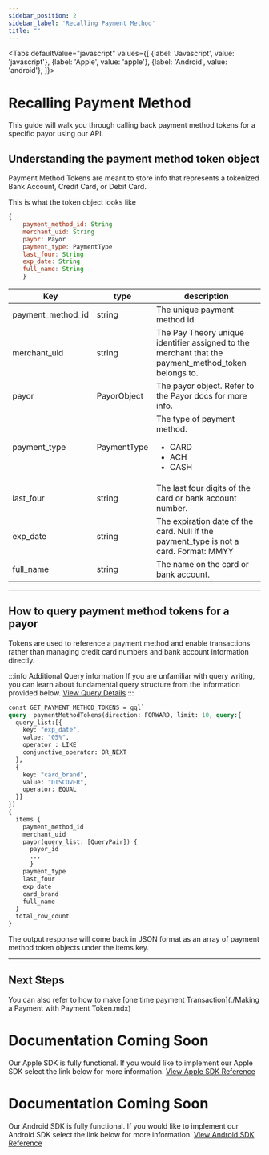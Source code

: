 ```yaml
---
sidebar_position: 2
sidebar_label: 'Recalling Payment Method'
title: ""
---
```




<Tabs
  defaultValue="javascript"
  values={[
    {label: 'Javascript', value: 'javascript'},
    {label: 'Apple', value: 'apple'},
    {label: 'Android', value: 'android'},
  ]}>
  <TabItem value="javascript">

# Recalling Payment Method
This guide will walk you through calling back payment method tokens for a specific payor using our API. 

## Understanding the payment method token object
Payment Method Tokens are meant to store info that represents a tokenized Bank Account, Credit Card, or Debit Card.

This is what the token object looks like
```jsx
{
    payment_method_id: String
    merchant_uid: String
    payor: Payor
    payment_type: PaymentType
    last_four: String
    exp_date: String
    full_name: String
    }

```

|Key                 |type             |description                                 |
|--------------------|-----------------|--------------------------------------------|     
|  payment_method_id | string          |The unique payment method id.|
|  merchant_uid      | string          |The Pay Theory unique identifier assigned to the merchant that the payment_method_token belongs to.|
| payor              |PayorObject      |The payor object. Refer to the Payor docs for more info.|
| payment_type       |PaymentType      | The type of payment method.<ul><li>CARD</li><li>ACH</li><li>CASH</li></ul>
|  last_four       | string      | The last four digits of the card or bank account number.|
|  exp_date   |string       |The expiration date of the card. Null if the payment_type is not a card. Format: MMYY|
|  full_name |string        |The name on the card or bank account.|

***

## How to query payment method tokens for a payor
Tokens are used to reference a payment method and enable transactions rather than managing credit card numbers and bank account information directly.

:::info Additional Query information
If you are unfamiliar with query writing, you can learn about fundamental query structure from the information provided below. 
<a href= "../../../api/QUERY" class="button button--primary button--md">View Query Details</a>
:::

```graphql
const GET_PAYMENT_METHOD_TOKENS = gql`
query  paymentMethodTokens(direction: FORWARD, limit: 10, query:{
  query_list:[{
    key: "exp_date",
    value: "05%",
    operator : LIKE
    conjunctive_operator: OR_NEXT  
  },
  {
    key: "card_brand",
    value: "DISCOVER",
    operator: EQUAL
  }]
})
{
  items {
    payment_method_id
    merchant_uid
    payor(query_list: [QueryPair]) {
      payor_id
      ...
      }
    payment_type
    last_four
    exp_date
    card_brand
    full_name
  }
  total_row_count
}
```

The output response will come back in JSON format as an array of payment method token objects under the items key.

***

##  Next Steps 
You can also refer to how to make [one time payment Transaction](./Making a Payment with Payment Token.mdx)


</TabItem>
  <TabItem value="apple">

# Documentation Coming Soon
Our Apple SDK is fully functional. If you would like to implement our Apple SDK select the link below for more information.
<a href= "../../../sdk/APPLE/MAIN" class="button button--primary button--md">View Apple SDK Reference</a>

  </TabItem>

  <TabItem value="android">

# Documentation Coming Soon
Our Android SDK is fully functional. If you would like to implement our Android SDK select the link below for more information.
<a href= "../../../sdk/Android_SDK/MAIN" class="button button--primary button--md">View Android SDK Reference</a>

  </TabItem>

</Tabs>
